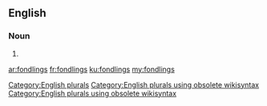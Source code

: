 ==English==

===Noun===
{{head|en}}

# {{plural of|fondling}}

[[Category:English plurals]][[Category:English plurals using obsolete wikisyntax]][[Category:English plurals using obsolete wikisyntax]]

[[ar:fondlings]]
[[fr:fondlings]]
[[ku:fondlings]]
[[my:fondlings]]